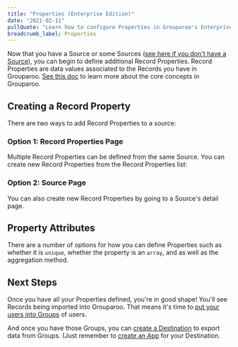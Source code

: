 ```yaml
---
title: "Properties (Enterprise Edition)"
date: "2021-02-11"
pullQuote: "Learn how to configure Properties in Grouparoo's Enterprise Edition."
breadcrumb_label: Properties
---
```


Now that you have a Source or some Sources ([see here if you don't have a Source](/docs/running/ui-enterprise/sources)), you can begin to define additional Record Properties. Record Properties are data values associated to the Records you have in Grouparoo. [See this doc](/docs/getting-started/product-concepts) to learn more about the core concepts in Grouparoo.

## Creating a Record Property

There are two ways to add Record Properties to a source:

### Option 1: Record Properties Page

Multiple Record Properties can be defined from the same Source. You can create new Record Properties from the Record Properties list:

<ImageInBrowserFrame
  centered
  alt="New Record Properties"
  src="/images/docs/guides/new-record-properties.png"
  width={820}
  height={414}
/>

### Option 2: Source Page

You can also create new Record Properties by going to a Source's detail page.

<ImageInBrowserFrame
  centered
  alt="New Record Properties Source Details"
  src="/images/docs/guides/new-record-properties-source-detail.png"
  width={820}
  height={414}
/>

## Property Attributes

There are a number of options for how you can define Properties such as whether it is `unique`, whether the property is an `array`, and as well as the aggregation method.

<ImageInBrowserFrame
  centered
  alt="New Property"
  src="/images/docs/guides/add-record-property.png"
  width={820}
  height={414}
/>

## Next Steps

Once you have all your Properties defined, you're in good shape! You'll see Records being imported into Grouparoo. That means it's time to [put your users into Groups](/docs/running/ui-enterprise/groups) of users.

And once you have those Groups, you can [create a Destination](/docs/running/ui-enterprise/destinations) to export data from Groups. (Just remember to [create an App](/docs/running/ui-enterprise/apps) for your Destination.
